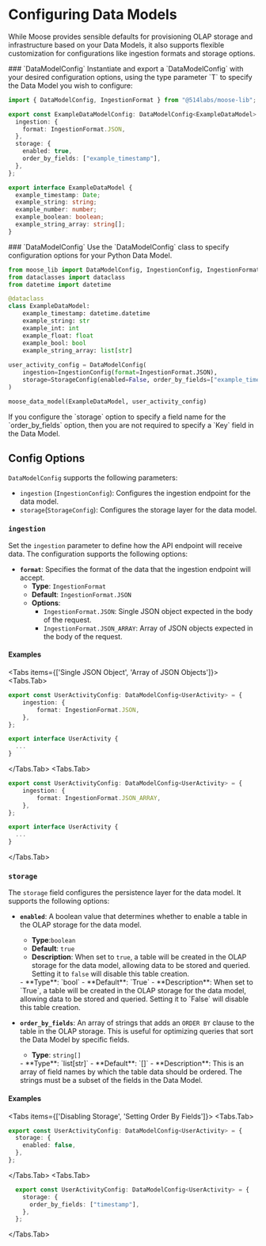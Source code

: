 
# Configuring Data Models

<LanguageSwitcher />

While Moose provides sensible defaults for provisioning OLAP storage and infrastructure based on your Data Models, it also supports flexible customization for configurations like ingestion formats and storage options.


<TypeScript>
### `DataModelConfig<T>`
Instantiate and export a `DataModelConfig<T>` with your desired configuration options, using the type parameter `T` to specify the Data Model you wish to configure:

```ts filename="datamodels/models.ts" copy
import { DataModelConfig, IngestionFormat } from "@514labs/moose-lib";

export const ExampleDataModelConfig: DataModelConfig<ExampleDataModel> = {
  ingestion: {
    format: IngestionFormat.JSON,
  },
  storage: {
    enabled: true,
    order_by_fields: ["example_timestamp"],
  },
};

export interface ExampleDataModel {
  example_timestamp: Date;
  example_string: string;
  example_number: number;
  example_boolean: boolean;
  example_string_array: string[];
}
```
</TypeScript>

<Python>
### `DataModelConfig`
Use the `DataModelConfig` class to specify configuration options for your Python Data Model.

```py filename="datamodels/models.py" copy
from moose_lib import DataModelConfig, IngestionConfig, IngestionFormat, StorageConfig, moose_data_model
from dataclasses import dataclass
from datetime import datetime

@dataclass
class ExampleDataModel:
    example_timestamp: datetime.datetime
    example_string: str
    example_int: int
    example_float: float
    example_bool: bool
    example_string_array: list[str]
 
user_activity_config = DataModelConfig(
    ingestion=IngestionConfig(format=IngestionFormat.JSON),
    storage=StorageConfig(enabled=False, order_by_fields=["example_timestamp"])
)

moose_data_model(ExampleDataModel, user_activity_config)
```
</Python>

<Callout type="info">
If you configure the `storage` option to specify a field name for the `order_by_fields` option, then you are not required to specify a `Key` field in the Data Model.
</Callout>

## Config Options

`DataModelConfig` supports the following parameters:
- `ingestion` (`IngestionConfig`): Configures the ingestion endpoint for the data model.
- `storage`(`StorageConfig`): Configures the storage layer for the data model.

### `ingestion`

Set the `ingestion` parameter to define how the API endpoint will receive data. The configuration supports the following options:

- **`format`**: Specifies the format of the data that the ingestion endpoint will accept.
  - **Type**: `IngestionFormat`
  - **Default**: `IngestionFormat.JSON`
  - **Options**:
    - `IngestionFormat.JSON`: Single JSON object expected in the body of the request.
    - `IngestionFormat.JSON_ARRAY`: Array of JSON objects expected in the body of the request.

#### Examples

<Tabs items={['Single JSON Object', 'Array of JSON Objects']}>
<Tabs.Tab>
```ts filename="datamodels/models.ts" copy {3}
export const UserActivityConfig: DataModelConfig<UserActivity> = {
    ingestion: {
        format: IngestionFormat.JSON,
    },
};

export interface UserActivity {
  ...
}
```
</Tabs.Tab>
<Tabs.Tab>
```ts filename="datamodels/models.ts" copy {3}
export const UserActivityConfig: DataModelConfig<UserActivity> = {
    ingestion: {
        format: IngestionFormat.JSON_ARRAY,
    },
};

export interface UserActivity {
  ...
}
```
</Tabs.Tab>
</Tabs>

### `storage`

The `storage` field configures the persistence layer for the data model. It supports the following options:

- **`enabled`**: A boolean value that determines whether to enable a table in the OLAP storage for the data model.
  <TypeScript>
    - **Type**:`boolean`
    - **Default**: `true`
  - **Description**: When set to `true`, a table will be created in the OLAP storage for the data model, allowing data to be stored and queried. Setting it to `false` will disable this table creation.
  </TypeScript>
  <Python>
    - **Type**: `bool`
    - **Default**: `True`
    - **Description**: When set to `True`, a table will be created in the OLAP storage for the data model, allowing data to be stored and queried. Setting it to `False` will disable this table creation.
  </Python>

- **`order_by_fields`**: An array of strings that adds an `ORDER BY` clause to the table in the OLAP storage. This is useful for optimizing queries that sort the Data Model by specific fields.
  <TypeScript>
    - **Type**: `string[]`
    </TypeScript>
  <Python>
    - **Type**: `list[str]`
  </Python>
    - **Default**: `[]`
    - **Description**: This is an array of field names by which the table data should be ordered. The strings must be a subset of the fields in the Data Model.

#### Examples

<Tabs items={['Disabling Storage', 'Setting Order By Fields']}>
<Tabs.Tab>
```ts filename="/datamodels/models.ts" copy
export const UserActivityConfig: DataModelConfig<UserActivity> = {
  storage: {
    enabled: false,
  },
};
```
</Tabs.Tab>
<Tabs.Tab>
```ts filename="datamodels/models.ts" copy
  export const UserActivityConfig: DataModelConfig<UserActivity> = {
    storage: {
      order_by_fields: ["timestamp"],
    },
  };
```
</Tabs.Tab>
</Tabs>
